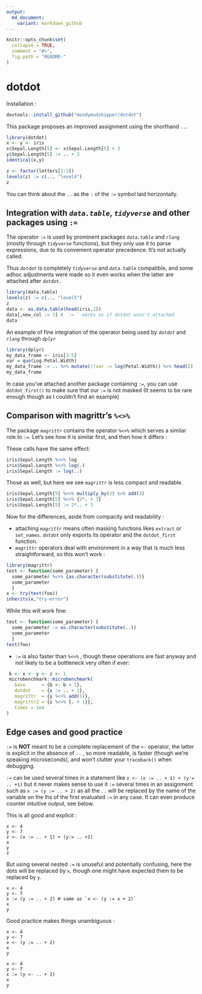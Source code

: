 ```yaml
---
output:
  md_document:
    variant: markdown_github
---
```


<!-- README.md is generated from README.Rmd. Please edit that file -->

```r
knitr::opts_chunk$set(
  collapse = TRUE,
  comment = "#>",
  fig.path = "README-"
)
```

# dotdot

Installation :

```r
devtools::install_github("moodymudskipper/dotdot")
```

This package proposes an improved assignment using the shorthand  `..`.


```r
library(dotdot)
x <- y <- iris
x$Sepal.Length[5] <- x$Sepal.Length[5] + 3
y$Sepal.Length[5] := .. + 3
identical(x,y)

z <- factor(letters[1:3])
levels(z) := c(.., "level4")
z
```

You can think about the `..` as the `:` of the `:=` symbol laid horizontally.

## Integration with *`data.table`*, *`tidyverse`* and other packages using `:=`

The operator `:=` is used by prominent packages *`data.table`* and *`rlang`*
 (mostly through *`tidyverse`* functions), but they only use it to parse expressions, 
 due to its convenient operator precedence. It's not actually called. 
 
Thus *`dotdot`* is completely *`tidyverse`* and *`data.table`* compatible, and
some adhoc adjustments were made so it even works when the latter are attached
after *`dotdot`*.

```r
library(data.table)
levels(z) := c(.., "level5")
z
data <- as.data.table(head(iris,2))
data[,new_col := 3] # `:= ` works as if dotdot wasn't attached
data 
```

An example of fine integration of the operator being used by *`dotdot`* and 
*`rlang`* through *`dplyr`*

```r
library(dplyr)
my_data_frame <- iris[3:5]
var = quo(Log.Petal.Width)
my_data_frame := .. %>% mutate(!!var := log(Petal.Width)) %>% head(2)
my_data_frame
```

In case you've attached another package containing `:=`, you can use `dotdot_first()` to
make sure that our `:=` is not masked (It seems to be rare enough though as I
couldn't find an example)

## Comparison with magrittr's `%<>%`

The package *`magrittr`* contains the operator `%<>%` which serves a similar role
to `:=`. Let's see how it is similar first, and then how it differs :

These calls have the same effect:

```r
iris$Sepal.Length %<>% log
iris$Sepal.Length %<>% log(.)
iris$Sepal.Length := log(..)
```

Those as well, but here we see *`magrittr`* is less compact and readable.

```r
iris$Sepal.Length[5] %<>% multiply_by(2) %>% add(3)
iris$Sepal.Length[5] %<>% {2*. + 3}
iris$Sepal.Length[5] := 2*.. + 3
```

Now for the differences, aside from compacity and readability :

* attaching *`magrittr`* means often masking functions likes `extract` or 
`set_names`. *`dotdot`* only exports its operator and the `dotdot_first` function.
* *`magrittr`* operators deal with environment in a way that is much less straightforward, so this won't work :

```r
library(magrittr)
test <- function(some_parameter) {
  some_parameter %<>% {as.character(substitute(.))}
  some_parameter
  }
x <- try(test(foo))
inherits(x,"try-error")
```

While this will work fine:

```r
test <- function(some_parameter) {
  some_parameter := as.character(substitute(..))
  some_parameter
  }
test(foo)
```

*  `:=` is also faster than `%<>%` , though these operations are fast anyway and not likely to be a bottleneck very often if ever:

```r
 b <- x <- y <- z <- 1
 microbenchmark::microbenchmark(
   base      = {b <- b + 1},
   dotdot    = {x := .. + 1},
   magrittr  = {y %<>% add(1)},
   magrittr2 = {z %<>% {. + 1}},
   times = 1e4
)
```

## Edge cases and good practice

`:=` is **NOT** meant to be a complete replacement of the `<-` operator, the latter is explicit in the absence of `..` , so more readable, is faster (though we're speaking microseconds), and won't clutter your `traceback()` when debugging. 
 
`:=` can be used several times in a statement like `z <- (x := .. + 1) + (y:= .. +1)` but it never makes sense to use it `:=` several times in an assignment such as `x := (y := .. + 2)` as all the `..` will be replaced by the name of the variable on the lhs of the first evaluated `:=` in any case.  It can even produce counter intuitive output, see below.


This is all good and explicit :

```
x <- 4
y <- 7
z <- (x := .. + 1) + (y:= .. +1)
x
y
z
```

But using several nested `:=` is unuseful and potentially confusing, here the
dots will be replaced by `x`, though one might have expected them to be replaced
by `y`.

```
x <- 4
y <- 7
x := (y := .. + 2) # same as `x <- (y := x + 2)` 
x
y
```

Good practice makes things unambiguous :

```
x <- 4
y <- 7
x <- (y := .. + 2)
x
y

x <- 4
y <- 7
x := (y <- .. + 2)
x
y
```


